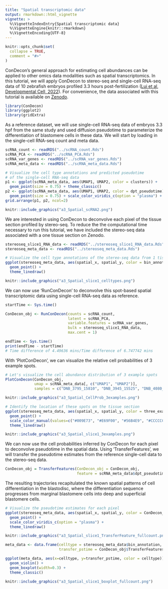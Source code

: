 ```yaml
---
title: "Spatial transcriptomic data"
output: rmarkdown::html_vignette
vignette: >
  %\VignetteIndexEntry{Spatial transcriptomic data}
  %\VignetteEngine{knitr::rmarkdown}
  %\VignetteEncoding{UTF-8}
---
```


```r
knitr::opts_chunk$set(
  collapse = TRUE,
  comment = "#>"
)
```


ConDecon's general approach for estimating cell abundances can be applied to other omics data modalities such as spatial transcriptomics. In this tutorial, we will apply ConDecon to stereo-seq and single-cell RNA-seq data of 10 zebrafish embryos profiled 3.3 hours post-fertilization ([Lui et al, Developmental Cell, 2022](https://doi.org/10.1016/j.devcel.2022.04.009)). For convenience, the data associated with this tutorial is available on [Zenodo](https://zenodo.org/record/7604026#.Y-EzEC_MIuU).

```r
library(ConDecon)
library(ggplot2)
library(gridExtra)
```


As a reference dataset, we will use single-cell RNA-seq data of embryos 3.3 hpf from the same study and used diffusion pseudotime to parameterize the differentiation of blastomere cells in these data. We will start by loading in the single-cell RNA-seq count and meta data.

```r
scRNA_count <- readRDS("../scRNA_count.Rds")
scRNA_PCA <- readRDS("../scRNA_PCA.Rds")
scRNA_var_genes <- readRDS("../scRNA_var_genes.Rds")
scRNA_meta_data <- readRDS("../scRNA_meta_data.Rds")
```

```r
# Visualize the cell type annotations and predicted pseudotime 
# of the single-cell RNA-seq data
p1 <- ggplot(scRNA_meta_data, aes(UMAP1, UMAP2, color = clusters)) + 
  geom_point(size = 0.75) + theme_classic()
p2 <- ggplot(scRNA_meta_data, aes(UMAP1, UMAP2, color = dpt_pseudotime)) + 
  geom_point(size = 0.75) + scale_color_viridis_c(option = "plasma") + theme_classic()
grid.arrange(p1, p2, ncol=2)
```
```r
knitr::include_graphics("a3_Spatial_scRNA2.png")
```


We are interested in using ConDecon to deconvolve each pixel of the tissue section profiled by stereo-seq. To reduce the the computational time necessary to run this tutorial, we have included the stereo-seq data associated with a one tissue section on Zenodo.

```r
stereoseq_slice1_RNA_data <- readRDS("../stereoseq_slice1_RNA_data.Rds")
stereoseq_meta_data <- readRDS("../stereoseq_meta_data.Rds")
```

```r
# Visualize the cell type annotations of the stereo-seq data from 1 tissue section
ggplot(stereoseq_meta_data, aes(spatial_x, spatial_y, color = bin_annotation)) + 
  geom_point() + 
  theme_linedraw()
```
```r
knitr::include_graphics("a3_Spatial_slice1_celltypes.png")
```


We can now use 'RunConDecon' to deconvolve this spot-based spatial transcriptomic data using single-cell RNA-seq data as reference.

```r
startTime <- Sys.time()

ConDecon_obj <- RunConDecon(counts = scRNA_count, 
                            latent = scRNA_PCA, 
                            variable.features = scRNA_var_genes, 
                            bulk = stereoseq_slice1_RNA_data, 
                            max.cent = 1)

endTime <- Sys.time()
print(endTime - startTime)
# Time difference of 4.49636 mins/Time difference of 6.747742 mins
```


With 'PlotConDecon', we can visualize the relative cell probabilities of 3 example spots. 

```r
# Let's visualize the cell abundance distribution of 3 example spots
PlotConDecon(ConDecon_obj, 
             umap = scRNA_meta_data[, c("UMAP1", "UMAP2")], 
             samples = c("DNB_3795_15810", "DNB_3945_15525", "DNB_4080_15600"))
```
```r
knitr::include_graphics("a3_Spatial_CellProb_3examples.png")
```

```r
# Identify the location of these spots on the tissue section
ggplot(stereoseq_meta_data, aes(spatial_x, spatial_y, color = three_examples)) + 
  geom_point() + 
  scale_color_manual(values=c("#009E73", "#E69F00", "#56B4E9", "#CCCCCC")) + 
  theme_linedraw()
```
```r
knitr::include_graphics("a3_Spatial_slice1_3examples.png")
```


We can now use the cell probabilities inferred by ConDecon for each pixel to deconvolve pseudotime in the spatial data. Using 'TransferFeatures', we will transfer the pseudotime estimates from the reference single-cell data to the stereo-seq data. 

```r
ConDecon_obj = TransferFeatures(ConDecon_obj = ConDecon_obj, 
                                feature = scRNA_meta_data$dpt_pseudotime)
```


The resulting trajectories recapitulated the known spatial patterns of cell differentiation in the blastodisc, where the differentiation sequence progresses from marginal blastomere cells into deep and superficial blastomere cells. 

```r
# Visualize the pseudotime estimates for each pixel
ggplot(stereoseq_meta_data, aes(spatial_x, spatial_y, color = ConDecon_obj$TransferFeatures[1,])) + 
  geom_point() + 
  scale_color_viridis_c(option = "plasma") + 
  theme_linedraw()
```
```r
knitr::include_graphics("a3_Spatial_slice1_TransferFeature_fullcount.png")
```


```r
meta_data <- data.frame(celltype = stereoseq_meta_data$bin_annotation, 
                        transfer_pstime = ConDecon_obj$TransferFeatures[1,])

ggplot(meta_data, aes(x=celltype, y=transfer_pstime, color = celltype)) + 
  geom_violin() + 
  geom_boxplot(width=0.3) + 
  theme_classic()
```
```r
knitr::include_graphics("a3_Spatial_slice1_boxplot_fullcount.png")
```

